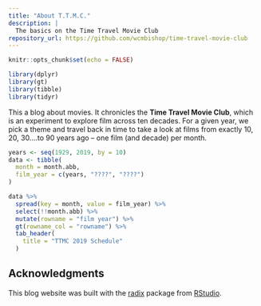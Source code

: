 ```yaml
---
title: "About T.T.M.C."
description: |
  The basics on the Time Travel Movie Club
repository_url: https://github.com/wcmbishop/time-travel-movie-club
---
```


```r
knitr::opts_chunk$set(echo = FALSE)

library(dplyr)
library(gt)
library(tibble)
library(tidyr)
```

This a blog about movies. It chronicles the **Time Travel Movie Club**, which is an experiment to explore film across ten decades. For a given year, we pick a theme and travel back in time to take a look at films from exactly 10, 20, 30....to 90 years ago -- one film (and decade) per month. 

```r
years <- seq(1929, 2019, by = 10)
data <- tibble(
  month = month.abb,
  film_year = c(years, "????", "????")
)

data %>% 
  spread(key = month, value = film_year) %>% 
  select(!!month.abb) %>% 
  mutate(rowname = "film year") %>% 
  gt(rowname_col = "rowname") %>%
  tab_header(
    title = "TTMC 2019 Schedule"
  )
```


## Acknowledgments {.appendix}

This blog website was built with the [radix](https://rstudio.github.io/radix) package from [RStudio](https://www.rstudio.com).

